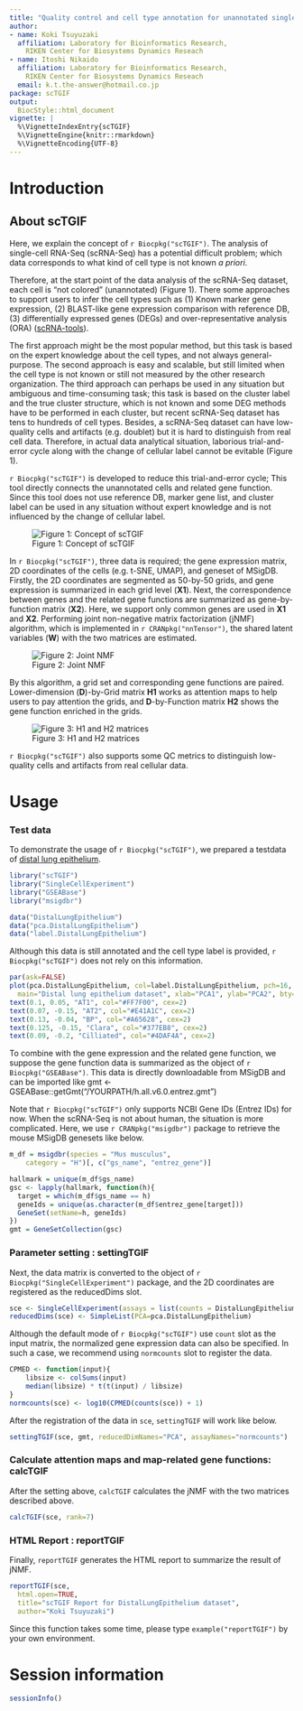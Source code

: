 ```yaml
---
title: "Quality control and cell type annotation for unannotated single-cell RNA-Seq data by `scTGIF`"
author:
- name: Koki Tsuyuzaki
  affiliation: Laboratory for Bioinformatics Research,
    RIKEN Center for Biosystems Dynamics Reseach
- name: Itoshi Nikaido
  affiliation: Laboratory for Bioinformatics Research,
    RIKEN Center for Biosystems Dynamics Reseach
  email: k.t.the-answer@hotmail.co.jp
package: scTGIF
output:
  BiocStyle::html_document
vignette: |
  %\VignetteIndexEntry{scTGIF}
  %\VignetteEngine{knitr::rmarkdown}
  %\VignetteEncoding{UTF-8}
---
```


# Introduction
## About scTGIF

Here, we explain the concept of `r Biocpkg("scTGIF")`.
The analysis of single-cell RNA-Seq (scRNA-Seq) has a
potential difficult problem; which data corresponds to what kind of
cell type is not known _a priori_.

Therefore, at the start point of the data analysis of the scRNA-Seq dataset,
each cell is "not colored" (unannotated) (Figure 1).
There some approaches to support users to infer the cell types
such as (1) Known marker gene expression,
(2) BLAST-like gene expression comparison with reference DB,
(3) differentially expressed genes (DEGs)
and over-representative analysis (ORA)
([scRNA-tools](https://www.scrna-tools.org)).

The first approach might be the most popular method,
but this task is based on the expert knowledge about the cell types,
and not always general-purpose.
The second approach is easy and scalable,
but still limited when the cell type is not known
or still not measured by the other research organization.
The third approach can perhaps be used in any situation but ambiguous and time-consuming task;
this task is based on the cluster label and the true cluster structure,
which is not known and some DEG methods have to be performed in each cluster,
but recent scRNA-Seq dataset has tens to hundreds of cell types.
Besides, a scRNA-Seq dataset can have low-quality cells and artifacts
(e.g. doublet) but it is hard to distinguish from real cell data.
Therefore, in actual data analytical situation, laborious
trial-and-error cycle along with the change of cellular label
cannot be evitable (Figure 1).

`r Biocpkg("scTGIF")` is developed to reduce this trial-and-error cycle;
This tool directly connects the unannotated cells and
related gene function.
Since this tool does not use reference DB, marker gene list,
and cluster label can be used in any situation without expert knowledge
and is not influenced by the change of cellular label.

![Figure 1: Concept of scTGIF](TrialandError.png)

In `r Biocpkg("scTGIF")`, three data is required; the gene expression matrix,
2D coordinates of the cells (e.g. t-SNE, UMAP), and geneset of MSigDB.
Firstly, the 2D coordinates are segmented as 50-by-50 grids,
and gene expression is summarized in each grid level (**X1**).
Next, the correspondence between genes and the related gene functions
are summarized as gene-by-function matrix (**X2**).
Here, we support only common genes are used in **X1** and **X2**.
Performing joint non-negative matrix factorization (jNMF) algorithm,
which is implemented in `r CRANpkg("nnTensor")`,
the shared latent variables (**W**) with the two matrices are estimated.

![Figure 2: Joint NMF](jNMF.png)

By this algorithm, a grid set and corresponding gene functions are paired.
Lower-dimension (**D**)-by-Grid matrix **H1** works as attention maps to help
users to pay attention the grids, and **D**-by-Function matrix **H2**
shows the gene function enriched in the grids.

![Figure 3: H1 and H2 matrices](H1_H2.png)

`r Biocpkg("scTGIF")` also supports some QC metrics to distinguish
low-quality cells and artifacts from real cellular data.

# Usage
### Test data

To demonstrate the usage of `r Biocpkg("scTGIF")`,
we prepared a testdata of [distal lung epithelium](https://www.nature.com/articles/nature13173).

```r
library("scTGIF")
library("SingleCellExperiment")
library("GSEABase")
library("msigdbr")

data("DistalLungEpithelium")
data("pca.DistalLungEpithelium")
data("label.DistalLungEpithelium")
```

Although this data is still annotated and the cell type label is provided,
`r Biocpkg("scTGIF")` does not rely on this information.

```r
par(ask=FALSE)
plot(pca.DistalLungEpithelium, col=label.DistalLungEpithelium, pch=16,
  main="Distal lung epithelium dataset", xlab="PCA1", ylab="PCA2", bty="n")
text(0.1, 0.05, "AT1", col="#FF7F00", cex=2)
text(0.07, -0.15, "AT2", col="#E41A1C", cex=2)
text(0.13, -0.04, "BP", col="#A65628", cex=2)
text(0.125, -0.15, "Clara", col="#377EB8", cex=2)
text(0.09, -0.2, "Cilliated", col="#4DAF4A", cex=2)
```

To combine with the gene expression and the related gene function,
we suppose the gene function data is summarized as the object of
`r Biocpkg("GSEABase")`.
This data is directly downloadable from MSigDB and can be imported like
gmt <- GSEABase::getGmt("/YOURPATH/h.all.v6.0.entrez.gmt")

Note that `r Biocpkg("scTGIF")` only supports NCBI Gene IDs (Entrez IDs)
for now.
When the scRNA-Seq is not about human, the situation is more complicated.
Here, we use `r CRANpkg("msigdbr")` package to retrieve
the mouse MSigDB genesets like below.

```r
m_df = msigdbr(species = "Mus musculus",
	category = "H")[, c("gs_name", "entrez_gene")]

hallmark = unique(m_df$gs_name)
gsc <- lapply(hallmark, function(h){
  target = which(m_df$gs_name == h)
  geneIds = unique(as.character(m_df$entrez_gene[target]))
  GeneSet(setName=h, geneIds)
})
gmt = GeneSetCollection(gsc)
```

### Parameter setting : settingTGIF

Next, the data matrix is converted to the object of
`r Biocpkg("SingleCellExperiment")` package,
and the 2D coordinates are registered as the reducedDims slot.

```r
sce <- SingleCellExperiment(assays = list(counts = DistalLungEpithelium))
reducedDims(sce) <- SimpleList(PCA=pca.DistalLungEpithelium)
```

Although the default mode of `r Biocpkg("scTGIF")` use `count` slot as
the input matrix,
the normalized gene expression data can also be specified.
In such a case, we recommend using `normcounts` slot to register the data.

```r
CPMED <- function(input){
    libsize <- colSums(input)
    median(libsize) * t(t(input) / libsize)
}
normcounts(sce) <- log10(CPMED(counts(sce)) + 1)
```

After the registration of the data in `sce`,
`settingTGIF` will work like below.

```r
settingTGIF(sce, gmt, reducedDimNames="PCA", assayNames="normcounts")
```

### Calculate attention maps and map-related gene functions: calcTGIF

After the setting above,
`calcTGIF` calculates the jNMF with the two matrices described above.

```r
calcTGIF(sce, rank=7)
```

### HTML Report : reportTGIF

Finally, `reportTGIF` generates the HTML report to summarize
the result of jNMF.

```r
reportTGIF(sce,
  html.open=TRUE,
  title="scTGIF Report for DistalLungEpithelium dataset",
  author="Koki Tsuyuzaki")
```

Since this function takes some time,
please type `example("reportTGIF")` by your own environment.

# Session information {.unnumbered}

```r
sessionInfo()
```